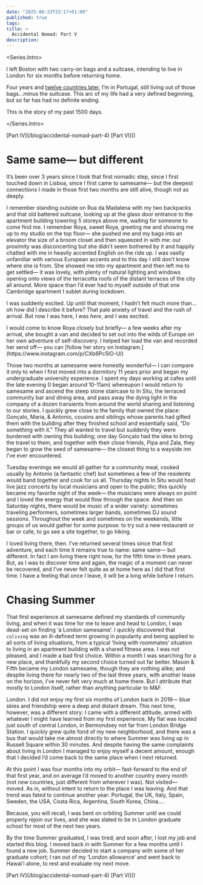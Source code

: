 ```yaml
---
date: "2025-06-23T23:17+01:00"
published: true
tags:
title: >
  Accidental Nomad: Part V
description:
---
```

<Series.Intro>
<Nomad/>

I left Boston with two carry-on bags and a suitcase, intending to live in London for six months before returning home.

Four years and [twelve countries later](https://nomadlist.com/@daniel13rady), I’m in Portugal, still living out of those bags…minus the suitcase. This arc of my life had a very defined beginning, but so far has had no definite ending.

This is the story of my past 1500 days.

</Series.Intro>

<Series top>
  <Series.Previous>[Part IV](/blog/accidental-nomad-part-4)</Series.Previous>
  <Series.Next todo>[Part VI]()</Series.Next>
</Series>


# Same same— but different

It’s been over 3 years since I took that first nomadic step, since I first touched down in Lisboa, since I first came to samesame— but the deepest connections I made in those first two months are still alive, though not as deeply.

I remember standing outside on Rua da Madalena with my two backpacks and that old battered suitcase, looking up at the glass door entrance to the apartment building towering 5 storeys above me, waiting for someone to come find me. I remember Roya, sweet Roya, greeting me and showing me up to my studio on the top floor— she pushed me and my bags into an elevator the size of a broom closet and then squeezed in with me: our proximity was disconcerting but she didn’t seem bothered by it and happily chatted with me in heavily accented English on the ride up. I was vastly unfamiliar with various European accents and to this day I still don’t know where she is from. She showed me into my apartment and then left me to get settled— it was lovely, with plenty of natural lighting and windows opening onto views of the terracotta roofs of the distant terraces of the city all around. More space than I’d ever had to myself outside of that one Cambridge apartment I sublet during lockdown.

I was suddenly excited. Up until that moment, I hadn’t felt much more than…oh how did I describe it before? That pale anxiety of travel and the rush of arrival. But now I was here, I was _here_, and I was excited.
<aside>
I would come to know Roya closely but briefly— a few weeks after my arrival, she bought a van and decided to set out into the wilds of Europe on her own adventure of self-discovery. I helped her load the van and recorded her send off— you can [follow her story on Instagram.](https://www.instagram.com/p/CXb6Pc5IO-U/)
</aside>

Those two months at samesame were honestly wonderful— I can compare it only to when I first moved into a dormitory 11 years prior and began my undergraduate university experience. I spent my days working at cafes until the late evening (I began around 10-11am) whereupon I would return to samesame and ascend the steep stone staircase to In Situ, the terraced community bar and dining area, and pass away the dying light in the company of a dozen transients from around the world sharing and listening to our stories. I quickly grew close to the family that owned the place: Gonçalo, Maria, & Antonio, cousins and siblings whose parents had gifted them with the building after they finished school and essentially said, “Do something with it.” They all wanted to travel but suddenly they were burdened with owning this building; one day Gonçalo had the idea to bring the travel to them, and together with their close friends, Pipa and Zala, they began to grow the seed of samesame— the closest thing to a wayside inn I’ve ever encountered.

Tuesday evenings we would all gather for a community meal, cooked usually by Antonio (a fantastic chef) but sometimes a few of the residents would band together and cook for us all. Thursday nights In Situ would host live jazz concerts by local musicians and open to the public; this quickly became my favorite night of the week— the musicians were always on point and I loved the energy that would flow through the space. And then on Saturday nights, there would be music of a wider variety: sometimes traveling performers, sometimes larger bands, sometimes DJ sound sessions. Throughout the week and sometimes on the weekends, little groups of us would gather for some purpose: to try out a new restaurant or bar or cafe, to go see a site together, to go hiking.

I loved living there, then. I’ve returned several times since that first adventure, and each time it remains true to name: same same— but different. In fact I am living there right now, for the fifth time in three years. But, as I was to discover time and again, the magic of a moment can never be recovered, and I’ve never felt quite as at home here as I did that first time. I have a feeling that once I leave, it will be a long while before I return.

# Chasing Summer

That first experience at samesame defined my standards of community living, and when it was time for me to leave and head to London, I was dead-set on finding ‘a London samesame’. I quickly discovered that `coliving` was an ill-defined term growing in popularity and being applied to all sorts of living situations, from a typical ‘living with roommates’ situation to living in an apartment building with a shared fitness area. I was not pleased, and I made a bad first choice. Within a month I was searching for a new place, and thankfully my second choice turned out far better. Mason & Fifth became my London samesame, though they are nothing alike; and despite living there for nearly two of the last three years, with another lease on the horizon, I’ve never felt very much at home there. But I attribute that mostly to London itself, rather than anything particular to M&F.

London. I did not enjoy my first six months of London back in 2019— blue skies and friendship were a deep and distant dream. This next time, however, was a different story: I came with a different attitude, armed with whatever I might have learned from my first experience. My flat was located just south of central London, in Bermondsey not far from London Bridge Station. I quickly grew quite fond of my new neighborhood, and there was a bus that would take me almost directly to where Summer was living up in Russell Square within 30 minutes. And despite having the same complaints about living in London I managed to enjoy myself a decent amount, enough that I decided I’d come back to the same place when I next returned.

At this point I was four months into my orbit— fast-forward to the end of that first year, and on average I’d moved to another country every month (not _new_ countries, just different from wherever I was). Not visited— moved. As in, without intent to return to the place I was leaving. And that trend was fated to continue another year: Portugal, the UK, Italy, Spain, Sweden, the USA, Costa Rica, Argentina, South Korea, China….
<aside>
Because, you will recall, I was bent on orbiting Summer until we could properly rejoin our lives, and she was slated to be in London graduate school for most of the next two years.
</aside>

By the time Summer graduated, I was tired; and soon after, I lost my job and started this blog. I moved back in with Summer for a few months until I found a new job. Summer decided to start a company with some of her graduate cohort; I ran out of my ‘London allowance’ and went back to Hawai’i alone, to rest and evaluate my next move.

<Stars/>
<Series>
  <Series.Previous>[Part IV](/blog/accidental-nomad-part-4)</Series.Previous>
  <Series.Next todo>[Part VI]()</Series.Next>
</Series>
